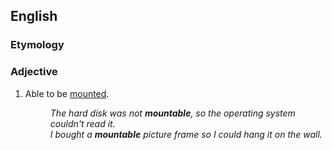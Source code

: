 ==English==

===Etymology===
{{suffix|en|mount|able}}

===Adjective===
{{en-adj|-}}

# Able to be [[mount]]ed.
#: ''The hard disk was not '''mountable''', so the operating system couldn't read it.''
#: ''I bought a '''mountable''' picture frame so I could hang it on the wall.''